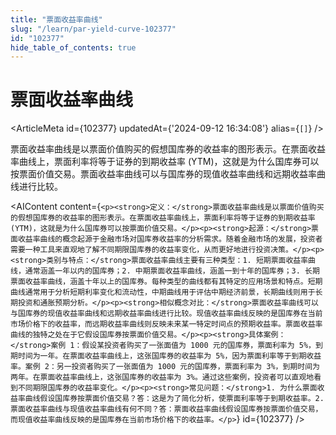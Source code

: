 ```yaml
---
title: "票面收益率曲线"
slug: "/learn/par-yield-curve-102377"
id: "102377"
hide_table_of_contents: true
---
```



# 票面收益率曲线

<ArticleMeta id={102377} updatedAt={'2024-09-12 16:34:08'} alias={`[]`} />
<div className='border-solid border-b border-t-0 my-4 border-[var(--ifm-color-gray-300)]' />

票面收益率曲线是以票面价值购买的假想国库券的收益率的图形表示。在票面收益率曲线上，票面利率将等于证券的到期收益率 (YTM)，这就是为什么国库券可以按票面价值交易。票面收益率曲线可以与国库券的现值收益率曲线和远期收益率曲线进行比较。

<AIContent content={`<p><strong>定义：</strong>票面收益率曲线是以票面价值购买的假想国库券的收益率的图形表示。在票面收益率曲线上，票面利率将等于证券的到期收益率 (YTM)，这就是为什么国库券可以按票面价值交易。</p><p><strong>起源：</strong>票面收益率曲线的概念起源于金融市场对国库券收益率的分析需求。随着金融市场的发展，投资者需要一种工具来直观地了解不同期限国库券的收益率变化，从而更好地进行投资决策。</p><p><strong>类别与特点：</strong>票面收益率曲线主要有三种类型：1. 短期票面收益率曲线，通常涵盖一年以内的国库券；2. 中期票面收益率曲线，涵盖一到十年的国库券；3. 长期票面收益率曲线，涵盖十年以上的国库券。每种类型的曲线都有其特定的应用场景和特点。短期曲线通常用于分析短期利率变化和流动性，中期曲线用于评估中期经济前景，长期曲线则用于长期投资和通胀预期分析。</p><p><strong>相似概念对比：</strong>票面收益率曲线可以与国库券的现值收益率曲线和远期收益率曲线进行比较。现值收益率曲线反映的是国库券在当前市场价格下的收益率，而远期收益率曲线则反映未来某一特定时间点的预期收益率。票面收益率曲线的独特之处在于它假设国库券按票面价值交易。</p><p><strong>具体案例：</strong>案例 1：假设某投资者购买了一张面值为 1000 元的国库券，票面利率为 5%，到期时间为一年。在票面收益率曲线上，这张国库券的收益率为 5%，因为票面利率等于到期收益率。案例 2：另一投资者购买了一张面值为 1000 元的国库券，票面利率为 3%，到期时间为两年。在票面收益率曲线上，这张国库券的收益率为 3%。通过这些案例，投资者可以直观地看到不同期限国库券的收益率变化。</p><p><strong>常见问题：</strong>1. 为什么票面收益率曲线假设国库券按票面价值交易？答：这是为了简化分析，使票面利率等于到期收益率。2. 票面收益率曲线与现值收益率曲线有何不同？答：票面收益率曲线假设国库券按票面价值交易，而现值收益率曲线反映的是国库券在当前市场价格下的收益率。</p>`} id={102377} />
